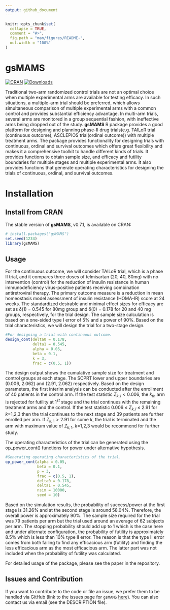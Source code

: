 ```yaml
---
output: github_document
---
```


<!-- README.md is generated from README.Rmd. Please edit that file -->

```r
knitr::opts_chunk$set(
  collapse = TRUE,
  comment = "#>",
  fig.path = "man/figures/README-",
  out.width = "100%"
)
```

# gsMAMS

<!-- badges: start -->
[![CRAN](http://www.r-pkg.org/badges/version/gsMAMS)](http://cran.rstudio.com/package=gsMAMS) 
[![Downloads](http://cranlogs.r-pkg.org/badges/gsMAMS?color=brightgreen)](http://www.r-pkg.org/pkg/gsMAMS)
<!-- badges: end -->
 
Traditional two-arm randomized control trials are not an optimal choice when multiple experimental arms are available for testing efficacy. In such situations, a multiple-arm trial should be preferred, which allows simultaneous comparison of multiple experimental arms with a common control and provides substantial efficiency advantage. In multi-arm trials, several arms are monitored in a group sequential fashion, with ineffective arms being dropped out of the study. 
**gsMAMS** R package provides a good platform for designing and planning phase-II drug trials(e.g. TAILoR trial
(continuous outcome), ASCLEPIOS trial(ordinal outcome)) with multiple treatment arms. The package provides functionality for designing trials with continuous, ordinal
and survival outcomes which offers great flexibility and makes it a comprehensive toolkit to handle different kinds of trials.
It provides functions to obtain sample size, and efficacy and futility boundaries for multiple stages and multiple experimental arms. It also provides functions that generate operating characteristics for designing the trials of continuous, ordinal, and survival outcomes.



# Installation

## Install from CRAN

The stable version of **gsMAMS**, v0.7.1, is available on CRAN:

```r
# install.packages("gsMAMS")
set.seed(1234)
library(gsMAMS)
```

## Usage

For the continuous outcome, we will consider TAILoR trial, which is a phase II trial, and
it compares three doses of telmisartan (20, 40, 80mg) with no intervention (control) for the
reduction of insulin resistance in human immunodeficiency virus-positive patients receiving
combination antiretroviral therapy. The primary outcome measure is a reduction in mean
homeostasis model assessment of insulin resistance (HOMA-IR) score at 24 weeks. The standardized desirable and minimal effect sizes for efficacy are set as δ(1) = 0.545 for 80mg group and δ(0) = 0.178 for 20 and 40 mg groups, respectively, for the trial design. The sample
size calculation is based on a one-sided type I error of 5% and a power of 90%. Based on
the trial characteristics, we will design the trial for a two-stage design.  

```r
#For designing a trial with continuous outcome.
design_cont(delta0 = 0.178, 
            delta1 = 0.545, 
            alpha = 0.05, 
            beta = 0.1, 
            k = 3, 
            frac = c(0.5, 1))
```

The design output shows the cumulative sample size for treatment and control groups at each stage. The SCPRT lower and upper boundaries are (0.006, 2.062) and (2.91, 2.062) respectively.
Based on the design parameters, the first interim analysis can be conducted after the enrollment of 40 patients in the control arm. If the test statistic $Z_{k,l}<0.006$, the $k_{th}$ arm is rejected for futility at $1^{st}$ stage and the trial continues with the remaining treatment arms and the control. If the test statistic 0.006 $\le$ $Z_{k,l}$ $\le$ 2.91 for $k$=1,2,3 then the trial continues to the next stage and 39 patients are further enrolled per arm. If $Z_{k,1} >2.91$ for some $k$, the trial is terminated and the arm with maximum value of $Z_{k,1}$, $k$=1,2,3 would be recommend for further study.

The operating characteristics of the trial can be generated using the op_power_cont() functions for power under alternative hypothesis.
```r
#Generating operating characteristics of the trial.
op_power_cont(alpha = 0.05, 
              beta = 0.1, 
              p = 3, 
              frac = c(0.5, 1), 
              delta0 = 0.178, 
              delta1 = 0.545, 
              nsim = 10000, 
              seed = 10)
```

Based on the simulation results, the probability of success/power at the first stage is 31.26\% and at the second stage is around 58.04\%. Therefore, the overall power is approximately 90\%. The sample size required for the trial was 79 patients per arm but the trial used around an average of 62 subjects per arm. The stopping probability should add up to 1 which is the case here and under alternate configuration, the probability of futility is approximately 8.5\% which is less than 10\% type II error. The reason is that the type II error comes from both failing to find any efficacious arm (futility) and finding the less efficacious arm as the most efficacious arm. The latter part was not included when the probability of futility was calculated.

For detailed usage of the package, please see the paper in the repository.

## Issues and Contribution

If you want to contribute to the code or file an issue, we prefer them to be handled via GitHub (link to the issues page for
`gsMAMS` [here](https://github.com/Tpatni719/gsMAMS/issues)). You can also contact us via email (see the DESCRIPTION file).
